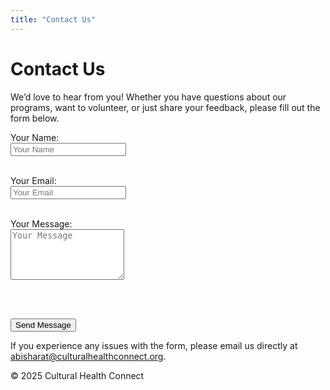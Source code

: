 ```yaml
---
title: "Contact Us"
---
```

<div class="container">
  <h1>Contact Us</h1>
  <p>
    We’d love to hear from you! Whether you have questions about our programs, want to volunteer, or just share your feedback, please fill out the form below.
  </p>
  
  <form action="https://formspree.io/f/mldnwdod" method="POST">
    <label for="name">Your Name:</label><br>
    <input type="text" id="name" name="name" placeholder="Your Name" required><br><br>
    
    <label for="email">Your Email:</label><br>
    <input type="email" id="email" name="email" placeholder="Your Email" required><br><br>
    
    <label for="message">Your Message:</label><br>
    <textarea id="message" name="message" placeholder="Your Message" rows="5" required></textarea><br><br>
    
    <button type="submit" class="btn">Send Message</button>
  </form>
  
  <p>
    If you experience any issues with the form, please email us directly at 
    <a href="mailto:abisharat@culturalhealthconnect.org">abisharat@culturalhealthconnect.org</a>.
  </p>
</div>

<footer>
  © 2025 Cultural Health Connect
</footer>
